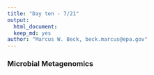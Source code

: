 ```yaml
---
title: "Day ten - 7/21"
output: 
  html_document:
  keep_md: yes
author: "Marcus W. Beck, beck.marcus@epa.gov"
---
```


### Microbial Metagenomics